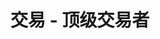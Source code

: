 ---
title: '交易 - 顶级交易者'
openapi: '/cn/api-reference/openapi-cn.json GET /v1/trade/{chain}/top-traders'
---